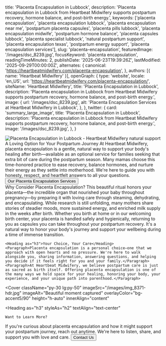   title: 'Placenta Encapsulation in Lubbock',
  description: 'Placenta encapsulation in Lubbock from Heartbeat Midwifery supports postpartum recovery, hormone balance, and post-birth energy.',
  keywords: ['placenta encapsulation', 'placenta encapsulation lubbock', 'placenta encapsulation near me', 'postpartum placenta capsules', 'placenta pills lubbock', 'placenta encapsulation midwife', 'postpartum hormone balance', 'placenta capsules lubbock', 'placenta specialist lubbock', 'natural postpartum support', 'placenta encapsulation texas', 'postpartum energy support', 'placenta encapsulation services'],
  slug: 'placenta-encapsulation',
  featuredImage: '/images/dsc_8239.jpg',
  focusKeyword: 'placenta encapsulation',
  readingTimeMinutes: 2,
  publishDate: '2025-06-23T19:39:26Z',
  lastModified: '2025-09-29T00:00:00Z',
  alternates: {
    canonical: 'https://heartbeatmidwifery.com/placenta-encapsulation',
  },
  authors: [{ name: 'Heartbeat Midwifery' }],
  openGraph: {
    type: 'website',
    locale: 'en_US',
    url: 'https://heartbeatmidwifery.com/placenta-encapsulation/',
    siteName: 'Heartbeat Midwifery',
    title: 'Placenta Encapsulation in Lubbock',
    description: 'Placenta encapsulation in Lubbock from Heartbeat Midwifery supports postpartum recovery, hormone balance, and post-birth energy.',
    image: {
      url: '/images/dsc_8239.jpg',
      alt: 'Placenta Encapsulation Services at Heartbeat Midwifery in Lubbock',
    },
  },
  twitter: {
    card: 'summary_large_image',
    title: 'Placenta Encapsulation in Lubbock',
    description: 'Placenta encapsulation in Lubbock from Heartbeat Midwifery supports postpartum recovery, hormone balance, and post-birth energy.',
    image: '/images/dsc_8239.jpg',
  },
}


<Navbar />

<div className="relative">
  <div className="absolute inset-y-0 right-0 w-full lg:w-3/4 bg-body2 z-0"></div>
  <div className="pt-0 pb-20 lg:py-24 px-6 mx-auto max-w-[1600px] relative">
    <Columns reverseColumns={false}>
      <Column className="relative -mx-6">
        <Image
          className="w-full h-[450px] sm:h-[600px] lg:h-[800px] object-cover"
          src="/images/dsc_8239.jpg"
          alt="Placenta Encapsulation in Lubbock - Heartbeat Midwifery"
          size="large"
          rounded="rounded-none"
          lazy={false}
        />
        <Accent className="absolute hidden lg:block -bottom-10 lg:bottom-auto left-6 right-auto lg:-top-20 lg:-right-40 transform text-left lg:text-right -rotate-12">natural support</Accent>
      </Column>
      <Column className="mx-auto max-w-2xl lg:max-w-7xl">
        <Heading
          as="h1"
          className="max-w-2xl"
        >
          A Loving Option for Your Postpartum Journey
        </Heading>
        <Paragraph>At Heartbeat Midwifery, placenta encapsulation is a gentle, natural way to support your body's healing after birth—available as an optional service for families seeking that extra bit of care during the postpartum season. Many mamas choose this time-honored practice to ease recovery, balance hormones, and nurture their energy as they settle into motherhood. We're here to guide you with honesty, respect, and heartfelt answers to all your questions.</Paragraph>
        <Buttons className="">
          <Button
            href="#services"
            icon="heroicons:arrow-down-16-solid"
            iconPlacement="after"
          >
            Our Placenta Encapsulation Services
          </Button>
        </Buttons>
      </Column>
    </Columns>
  </div>
</div>

<Section className="bg-body py-30" innerAlign="content">
    <Heading as="h2" id="services" className="text-center">Why Consider Placenta Encapsulation?</Heading>
    <Paragraph>This beautiful ritual honors your placenta—the incredible organ that nourished your baby throughout pregnancy—by preparing it with loving care through steaming, dehydrating, and encapsulating. While research is still unfolding, many mothers share stories of steadier moods, more sustained energy, and enriched milk supply in the weeks after birth.</Paragraph>
    <Paragraph>Whether you birth at home or in our welcoming birth center, your placenta is handled safely and hygienically, returning to you as capsules you can take throughout your postpartum recovery. It's a natural way to honor your body's journey and support your wellbeing during a time of immense transition.</Paragraph>

    <Heading as="h3">Your Choice, Your Care</Heading>
    <Paragraph>Placenta encapsulation is a personal choice—one that we approach with open hearts and no pressure. We're here to walk alongside you, sharing information, answering questions, and helping you decide if it feels right for you and your family.</Paragraph>
    <Paragraph>At Heartbeat Midwifery, we believe postpartum care is just as sacred as birth itself. Offering placenta encapsulation is one of the many ways we hold space for your healing, honoring your body, your experience, and your unique path into parenthood.</Paragraph>

</Section>

<Cover
  className="py-30 lg:py-50"
  imageSrc="/images/img_8371-hdr.jpg"
  imageAlt="Beautiful moment captured"
  overlayColor="bg-accent5/90"
  height="h-auto"
  innerAlign="content"
>
  <Heading
    as="h3"
    styleAs="h2"
    textAlign="text-center"
  >
    Want to Learn More?
  </Heading>
  <Paragraph
    variant="large"
    textAlign="text-center"
  >
    If you're curious about placenta encapsulation and how it might support your postpartum journey, reach out anytime. We're here to listen, share, and support you with love and care.
  </Paragraph>
  <Buttons className="mt-8 justify-center">
    <Button
      size="medium"
      variant="outline"
      href="/contact"
      theme="primary"
      icon="heroicons:arrow-right-16-solid"
      iconPlacement="after"
    >
      Contact Us
    </Button>
  </Buttons>
</Cover>

<PageFooter />

